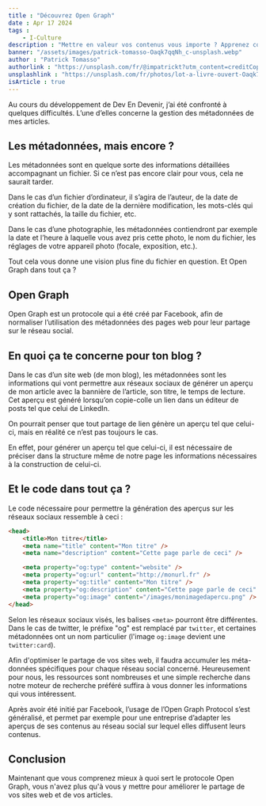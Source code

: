 ```yaml
---
title : "Découvrez Open Graph"
date : Apr 17 2024
tags :
    - I-Culture
description : "Mettre en valeur vos contenus vous importe ? Apprenez comment les partager tout en beauté avec Open Graph."
banner: "/assets/images/patrick-tomasso-Oaqk7qqNh_c-unsplash.webp"
author : "Patrick Tomasso"
authorlink : "https://unsplash.com/fr/@impatrickt?utm_content=creditCopyText&utm_medium=referral&utm_source=unsplash"
unsplashlink : "https://unsplash.com/fr/photos/lot-a-livre-ouvert-Oaqk7qqNh_c?utm_content=creditCopyText&utm_medium=referral&utm_source=unsplash"
isArticle : true
---
```



Au cours du développement de Dev En Devenir, j’ai été confronté à quelques difficultés. L’une d’elles concerne la gestion des métadonnées de mes articles.

## Les métadonnées, mais encore ?

Les métadonnées sont en quelque sorte des informations détaillées accompagnant un fichier. Si ce n’est pas encore clair pour vous, cela ne saurait tarder.

Dans le cas d’un fichier d’ordinateur, il s’agira de l’auteur, de la date de création du fichier, de la date de la dernière modification, les mots-clés qui y sont rattachés, la taille du fichier, etc.

Dans le cas d’une photographie, les métadonnées contiendront par exemple la date et l’heure à laquelle vous avez pris cette photo, le nom du fichier, les réglages de votre appareil photo (focale, exposition, etc.).

Tout cela vous donne une vision plus fine du fichier en question. Et Open Graph dans tout ça ?

## Open Graph

Open Graph est un protocole qui a été créé par Facebook, afin de normaliser l’utilisation des métadonnées des pages web pour leur partage sur le réseau social.

## En quoi ça te concerne pour ton blog ?

Dans le cas d’un site web (de mon blog), les métadonnées sont les informations qui vont permettre aux réseaux sociaux de générer un aperçu de mon article avec la bannière de l’article, son titre, le temps de lecture. Cet aperçu est généré lorsqu’on copie-colle un lien dans un éditeur de posts tel que celui de LinkedIn.

<Picture image={opengraphscreenshot} caption="Aperçu généré grâce à Open Graph" />

On pourrait penser que tout partage de lien génère un aperçu tel que celui-ci, mais en réalité ce n’est pas toujours le cas.

En effet, pour générer un aperçu tel que celui-ci, il est nécessaire de préciser dans la structure même de notre page les informations nécessaires à la construction de celui-ci.

## Et le code dans tout ça ?

Le code nécessaire pour permettre la génération des aperçus sur les réseaux sociaux ressemble à ceci :

```html
<head>
	<title>Mon titre</title>
	<meta name="title" content="Mon titre" />
	<meta name="description" content="Cette page parle de ceci" />

	<meta property="og:type" content="website" />
	<meta property="og:url" content="http://monurl.fr" />
	<meta property="og:title" content="Mon titre" />
	<meta property="og:description" content="Cette page parle de ceci" />
	<meta property="og:image" content="/images/monimagedapercu.png" />
</head>
```

Selon les réseaux sociaux visés, les balises `<meta>` pourront être différentes. Dans le cas de twitter, le préfixe "og" est remplacé par `twitter`, et certaines métadonnées ont un nom particulier (l'image `og:image` devient une `twitter:card`).

Afin d'optimiser le partage de vos sites web, il faudra accumuler les méta-données spécifiques pour chaque réseau social concerné. Heureusement pour nous, les ressources sont nombreuses et une simple recherche dans notre moteur de recherche préféré suffira à vous donner les informations qui vous intéressent.

Après avoir été initié par Facebook, l’usage de l’Open Graph Protocol s’est généralisé, et permet par exemple pour une entreprise d’adapter les aperçus de ses contenus au réseau social sur lequel elles diffusent leurs contenus.

## Conclusion

Maintenant que vous comprenez mieux à quoi sert le protocole Open Graph, vous n'avez plus qu'à vous y mettre pour améliorer le partage de vos sites web et de vos articles.